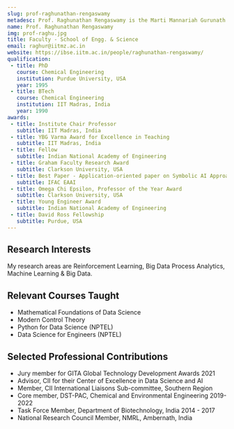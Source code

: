 ```yaml
---
slug: prof-raghunathan-rengaswamy
metadesc: Prof. Raghunathan Rengaswamy is the Marti Mannariah Gurunath Chair of the Department of Chemical Engineering at IIT Madras Zanzibar. Learn More.
name: Prof. Raghunathan Rengaswamy
img: prof-raghu.jpg
title: Faculty - School of Engg. & Science
email: raghur@iitmz.ac.in
website: https://ibse.iitm.ac.in/people/raghunathan-rengaswamy/
qualification:
 - title: PhD
   course: Chemical Engineering
   institution: Purdue University, USA
   year: 1995
 - title: BTech
   course: Chemical Engineering
   institution: IIT Madras, India
   year: 1990
awards:
 - title: Institute Chair Professor
   subtitle: IIT Madras, India
 - title: YBG Varma Award for Excellence in Teaching
   subtitle: IIT Madras, India
 - title: Fellow
   subtitle: Indian National Academy of Engineering
 - title: Graham Faculty Research Award
   subtitle: Clarkson University, USA
 - title: Best Paper - Application-oriented paper on Symbolic AI Approaches
   subtitle: IFAC EAAI
 - title: Omega Chi Epsilon, Professor of the Year Award
   subtitle: Clarkson University, USA
 - title: Young Engineer Award
   subtitle: Indian National Academy of Engineering
 - title: David Ross Fellowship
   subtitle: Purdue, USA
---
```


<section>
    <h2>Research Interests</h2>
    <p>
        My research areas are Reinforcement Learning, Big Data Process Analytics, Machine Learning & Big Data.
    </p>
</section>

<section>
    <h2>Relevant Courses Taught</h2>
    <ul>
        <li>Mathematical Foundations of Data Science</li>
        <li>Modern Control Theory</li>
        <li>Python for Data Science (NPTEL)</li>
        <li>Data Science for Engineers (NPTEL)</li>
    </ul>
</section>

<Papers>
    <Paper
        title="Perovskite‐based electrocatalyst discovery and design using word embeddings from retrained SciBERT language model"
        authors={["Arun Muthukkumaran", "Shrayas Raghunathan", "Arjun Ravichandran", "Raghunathan Rengaswamy"]}
        publisher="AIChE Journal"
        year="2023"
    />
    <Paper
        title="Data science and IoT based mobile monitoring framework for hyper-local PM2. 5 assessment in urban setting"
        authors={["S Swaminathan", "AVS Guntuku", "S Sumeer", "A Gupta", "R Rengaswamy"]}
        publisher="Building and Environment 225"
        year="2022"
    />
    <Paper
        title="Integration of Machine Learning and First Principles Models"
        authors={["L.Rajulapati", "S.Chinta", "B.Shyamala", "R.Rengaswamy"]}
        publisher="AIChE J"
        year="2022"
    />
    <Paper
        title="Reinforcement-Learning designs droplet microfluidic networks"
        authors={["M Shahab", "R Rengaswamy"]}
        publisher="Computers and Chemical Engineering"
        year="2022"
    />
    <Paper
        title="CDiNN -Convex Difference Neural Networks"
        authors={["Parameswaran Sankaranarayanan", "Raghunathan Rengaswamy"]}
        publisher="Neurocomputing"
        year="2022"
    />
</Papers>

<Books>
    <Book
        title="Data Science for Engineers"
        cover="/data-science-for-engineers.jpg"
        publisher="CRC Press"
        year="2022"
    />
    <Book
        title="Process Control Fundamentals"
        cover="/process-control-fundamentals.jpg"
        publisher="CRC Press"
        year="2020"
    />
</Books>

<section>
    <h2>Selected Professional Contributions</h2>
    <ul>
        <li>Jury member for GITA Global Technology Development Awards 2021</li>
        <li>Advisor, CII for their Center of Excellence in Data Science and AI</li>
        <li>Member, CII International Liaisons Sub-committee, Southern Region</li>
        <li>Core member, DST-PAC, Chemical and Environmental Engineering 2019-2022</li>
        <li>Task Force Member, Department of Biotechnology, India 2014 - 2017</li>
        <li>National Research Council Member, NMRL, Ambernath, India</li>
    </ul>
</section>

